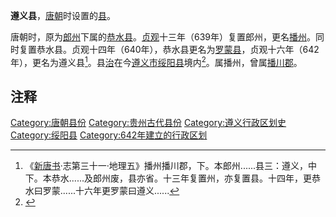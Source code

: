 '''遵义县'''，[[唐朝|唐朝]]时设置的[[县|县]]。

唐朝时，原为[[郎州|郎州]]下属的[[恭水县|恭水县]]。[[貞觀_(唐朝)|贞观]]十三年（639年）复置郎州，更名[[播州|播州]]。同时复置恭水县。贞观十四年（640年），恭水县更名为[[罗蒙县_(唐朝)|罗蒙县]]，贞观十六年（642年），更名为遵义县<ref>《[[新唐书|新唐书]]·志第三十一·地理五》播州播川郡，下。本郎州......县三：遵义，中下。本恭水......及郎州废，县亦省。十三年复置州，亦复置县。十四年，更恭水曰罗蒙......十六年更罗蒙曰遵义......</ref>。县[[治所|治]]在今[[遵义市|遵义市]][[绥阳县|绥阳县]]境内<ref>{{Cite web |url=http://www.gz.xinhuanet.com/zfpd/2003-08/25/content_860076.htm |title=绥阳县历史掌故 |accessdate=2014-10-10 |author= |date=2003-08-25 |work= |publisher= |language=Zh-hans |deadurl=yes |archiveurl=https://web.archive.org/web/20141017212522/http://www.gz.xinhuanet.com/zfpd/2003-08/25/content_860076.htm |archivedate=2014-10-17 }}</ref>。属播州，曾属[[播川郡|播川郡]]。

== 注释 ==

{{Reflist|2}}

{{唐朝行政区划小作品}}
[[Category:唐朝县份|Category:唐朝县份]]
[[Category:贵州古代县份|Category:贵州古代县份]]
[[Category:遵义行政区划史|Category:遵义行政区划史]]
[[Category:绥阳县|Category:绥阳县]]
[[Category:642年建立的行政区划|Category:642年建立的行政区划]]